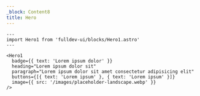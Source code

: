 ```yaml
---
_block: Content8
title: Hero
---
```


```astro live
---
import Hero1 from 'fulldev-ui/blocks/Hero1.astro'
---

<Hero1
  badge={{ text: 'Lorem ipsum dolor' }}
  heading="Lorem ipsum dolor sit"
  paragraph="Lorem ipsum dolor sit amet consectetur adipisicing elit"
  buttons={[{ text: 'Lorem ipsum' }, { text: 'Lorem ipsum' }]}
  image={{ src: '/images/placeholder-landscape.webp' }}
/>
```
